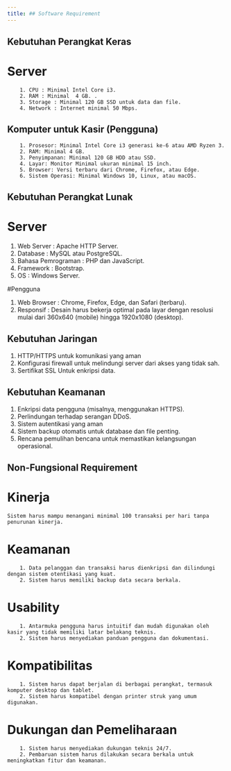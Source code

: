 ---
title: ## Software Requirement
---

## Kebutuhan Perangkat Keras

# Server
        1. CPU : Minimal Intel Core i3.
        2. RAM : Minimal  4 GB. .
        3. Storage : Minimal 120 GB SSD untuk data dan file.
        4. Network : Internet minimal 50 Mbps.

## Komputer untuk Kasir (Pengguna)
        1. Prosesor: Minimal Intel Core i3 generasi ke-6 atau AMD Ryzen 3.
        2. RAM: Minimal 4 GB.
        3. Penyimpanan: Minimal 120 GB HDD atau SSD.
        4. Layar: Monitor Minimal ukuran minimal 15 inch.
        5. Browser: Versi terbaru dari Chrome, Firefox, atau Edge.
        6. Sistem Operasi: Minimal Windows 10, Linux, atau macOS.


## Kebutuhan Perangkat Lunak

# Server
1. Web Server : Apache HTTP Server.
2. Database : MySQL atau PostgreSQL.
3. Bahasa Pemrograman : PHP dan JavaScript.
4. Framework : Bootstrap.
5. OS : Windows Server.

#Pengguna
1. Web Browser : Chrome, Firefox, Edge, dan Safari (terbaru).
2. Responsif : Desain harus bekerja optimal pada layar dengan resolusi mulai dari 360x640 (mobile) hingga 1920x1080 (desktop).

## Kebutuhan Jaringan

1. HTTP/HTTPS untuk komunikasi yang aman
2. Konfigurasi firewall untuk melindungi server dari akses yang tidak sah.
3. Sertifikat SSL Untuk enkripsi data.

## Kebutuhan Keamanan

1. Enkripsi data pengguna (misalnya, menggunakan HTTPS).
2. Perlindungan terhadap serangan DDoS.
3. Sistem autentikasi yang aman
4. Sistem backup otomatis untuk database dan file penting.
5. Rencana pemulihan bencana untuk memastikan kelangsungan operasional.


## Non-Fungsional Requirement

# Kinerja
	Sistem harus mampu menangani minimal 100 transaksi per hari tanpa penurunan kinerja.

# Keamanan
        1. Data pelanggan dan transaksi harus dienkripsi dan dilindungi dengan sistem otentikasi yang kuat.
        2. Sistem harus memiliki backup data secara berkala.

# Usability
        1. Antarmuka pengguna harus intuitif dan mudah digunakan oleh kasir yang tidak memiliki latar belakang teknis.
        2. Sistem harus menyediakan panduan pengguna dan dokumentasi.

# Kompatibilitas
        1. Sistem harus dapat berjalan di berbagai perangkat, termasuk komputer desktop dan tablet.
        2. Sistem harus kompatibel dengan printer struk yang umum digunakan.

# Dukungan dan Pemeliharaan
        1. Sistem harus menyediakan dukungan teknis 24/7.
        2. Pembaruan sistem harus dilakukan secara berkala untuk meningkatkan fitur dan keamanan.

